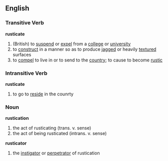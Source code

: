 ==English==

=== Transitive Verb ===
'''rusticate'''
# (British) to [[suspend]] or [[expel]] from a [[college]] or [[university]]
# to [[construct]] in a manner so as to produce [[jagged]] or heavily [[texture]]d surfaces
# to [[compel]] to live in or to send to the [[country]]; to cause to become [[rustic]]

=== Intransitive Verb ===
'''rusticate'''
# to go to [[reside]] in the counrty

=== Noun ===
'''rustication'''
# the act of rusticating (trans. v. sense)
# the act of being rusticated (intrans. v. sense)

'''rusticator'''
# the [[instigator]] or [[perpetrator]] of rustication